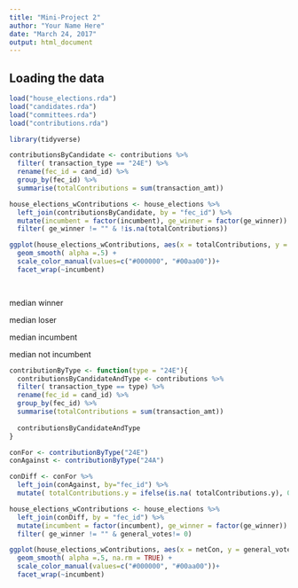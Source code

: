 ```yaml
---
title: "Mini-Project 2"
author: "Your Name Here"
date: "March 24, 2017"
output: html_document
---
```



## Loading the data


```r
load("house_elections.rda")
load("candidates.rda")
load("committees.rda")
load("contributions.rda")

library(tidyverse)
```

```r

contributionsByCandidate <- contributions %>%
  filter( transaction_type == "24E") %>%
  rename(fec_id = cand_id) %>%
  group_by(fec_id) %>%
  summarise(totalContributions = sum(transaction_amt))

house_elections_wContributions <- house_elections %>%
  left_join(contributionsByCandidate, by = "fec_id") %>%
  mutate(incumbent = factor(incumbent), ge_winner = factor(ge_winner)) %>%
  filter( ge_winner != "" & !is.na(totalContributions))

ggplot(house_elections_wContributions, aes(x = totalContributions, y = general_votes)) +
  geom_smooth( alpha =.5) +
  scale_color_manual(values=c("#000000", "#00aa00"))+
  facet_wrap(~incumbent)
  

```

```r

```
median winner

median loser

median incumbent

median not incumbent

```r
contributionByType <- function(type = "24E"){
  contributionsByCandidateAndType <- contributions %>%
  filter( transaction_type == type) %>%
  rename(fec_id = cand_id) %>%
  group_by(fec_id) %>%
  summarise(totalContributions = sum(transaction_amt))
  
  contributionsByCandidateAndType
}

conFor <- contributionByType("24E")
conAgainst <- contributionByType("24A")

conDiff <- conFor %>%
  left_join(conAgainst, by="fec_id") %>%
  mutate( totalContributions.y = ifelse(is.na( totalContributions.y), 0,  totalContributions.y), netCon = totalContributions.x- totalContributions.y)

house_elections_wContributions <- house_elections %>%
  left_join(conDiff, by = "fec_id") %>%
  mutate(incumbent = factor(incumbent), ge_winner = factor(ge_winner)) %>%
  filter( ge_winner != "" & general_votes!= 0)

ggplot(house_elections_wContributions, aes(x = netCon, y = general_votes, col=ge_winner, fill = ge_winner)) +
  geom_smooth( alpha =.5, na.rm = TRUE) +
  scale_color_manual(values=c("#000000", "#00aa00"))+
  facet_wrap(~incumbent)
```

